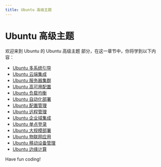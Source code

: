 ```yaml
---
title: Ubuntu 高级主题
---
```


# Ubuntu 高级主题

欢迎来到 Ubuntu 的 Ubuntu 高级主题 部分，在这一章节中，你将学到以下内容：

- [Ubuntu 多系统引导](./0-ubuntu-multi-system-boot.mdx)
- [Ubuntu 云端集成](./1-ubuntu-cloud-integration.mdx)
- [Ubuntu 服务器集群](./2-ubuntu-server-cluster.mdx)
- [Ubuntu 高可用配置](./3-ubuntu-high-availability-configuration.mdx)
- [Ubuntu 负载均衡](./4-ubuntu-load-balancing.mdx)
- [Ubuntu 自动化部署](./5-ubuntu-automated-deployment.mdx)
- [Ubuntu 配置管理](./6-ubuntu-configuration-management.mdx)
- [Ubuntu 远程管理](./7-ubuntu-remote-management.mdx)
- [Ubuntu 企业域集成](./8-ubuntu-enterprise-domain-integration.mdx)
- [Ubuntu 单点登录](./9-ubuntu-single-sign-on.mdx)
- [Ubuntu 大规模部署](./10-ubuntu-large-scale-deployment.mdx)
- [Ubuntu 物联网应用](./11-ubuntu-iot-application.mdx)
- [Ubuntu 移动设备管理](./12-ubuntu-mobile-device-management.mdx)
- [Ubuntu 边缘计算](./13-ubuntu-edge-computing.mdx)

Have fun coding!